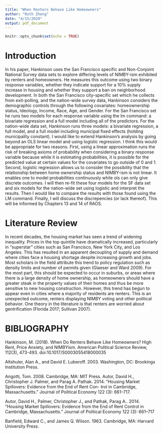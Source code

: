 ```yaml
---
title: "When Renters Behave Like Homeowners"
author: "Ruth Zheng"
date: "4/15/2020"
output: pdf_document
---
```


```r
knitr::opts_chunk$set(echo = TRUE)
```

# Introduction

In his paper, Hankinson uses the San Francisco specific and Non-Conjoint National Survey data sets to explore differing levels of NIMBY-ism exhibited by renters and homeowners. He measures this outcome using two binary response variables, whether they indicate support for a 10\% supply increase in housing and whether they support a ban on neighborhood development. In both the San Francisco city-specific set which he collects from exit-polling, and the nation-wide survey data, Hankinson considers the demographic controls through the following covariates: homeownership status, Ideology, Income, Race, Age, and Gender. For the San Francisco set he runs two models for each response variable using the lm command: a bivariate regression and a full model including all of the predictors. For the nation-wide data set, Hankinson runs three models: a bivariate regression, a full model, and a full model including municipal fixed effects (holding municipality constant). 
I would like to extend Hankinson's analysis by going beyond an OLS linear model and using logistic regression. I think this would be appropriate for two reasons. First, using a linear approximation runs the risk of breaking axioms of probability when considering a binary response variable because while it is estimating probabilities, it is possible for the predicted value at certain values for the covariates to go outside of 0 and 1. Second, logistic regression allows us to consider the possibility that the relationship between home ownership status and NIMBY-ism is not linear. It enables one to model probabilities continuously while ols can only give discrete outcomes. I will then re-fit these four models for the SF data set and six models for the nation-wide set using logistic and interpret the results. Then I would like to compare the results with those found using the LM command. Finally, I will discuss the discrepencies (or lack thereof). This will be informed by Chapters 13 and 14 of RAOS. 

# Literature Review

In recent decades, the housing market has seen a trend of widening inequality. Prices in the top quintile have dramatically increased, particularly in "superstar" cities such as San Francisco, New York City, and Los Angeles. This has resulted in an apparent decoupling of supply and demand where cities face a housing shortage despite increasing growth and jobs. Most scholars in the field attribute this trend to policy regulation such as density limits and number of permits given (Glaeser and Ward 2009). For the most part, this should be expected to occur in suburbs, or areas where there is a large density of home ownership, as homeowners should have a greater steak in the property values of their homes and thus be more sensitive to new housing construction. However, this trend has begun to appear even in cities where a majority of residents are renters. This is an unexpected outcome, renters displaying NIMBY voting and other political behavior. One theory in the literature is that renters are worried about gentrification (Florida 2017; Sullivan 2007).

# BIBLIOGRAPHY

Hankinson, M. (2018). When Do Renters Behave Like Homeowners? High Rent, Price Anxiety, and NIMBYism. American Political Science Review, 112(3), 473-493. doi:10.1017/S0003055418000035

Altshuler, Alan A., and David E. Luberoff. 2003. \textit{Mega-Projects: The Changing Politics of Urban Public Investment.} Washington, DC: Brookings Institution Press.

Angotti, Tom. 2008. \textit{New York For Sale: Community Planning Con- fronts Global Real Estate.} Cambridge, MA: MIT Press.
Autor, David H., Christopher J. Palmer, and Parag A. Pathak. 2014. “Housing Market Spillovers: Evidence from the End of Rent Con- trol in Cambridge, Massachusetts.” Journal of Political Economy 122 (3): 661–717.

Autor, David H., Palmer, Christopher J., and Pathak, Parag A.. 2014. “Housing Market Spillovers: Evidence from the End of Rent Control in Cambridge, Massachusetts.” Journal of Political Economy 122 (3): 661–717

Banfield, Edward C., and James Q. Wilson. 1963. \textit{City Politics.} Cambridge, MA: Harvard University Press.
